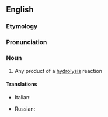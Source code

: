 ==English==

===Etymology===
{{suffix|en|hydrolyse|ate}}

===Pronunciation===
{{rfp|en}}

===Noun===
{{en-noun}}

# {{lb|en|chemistry}} Any product of a [[hydrolysis]] reaction

====Translations====
{{trans-top|any product of a hydrolysis reaction}}
* Italian: {{t+|it|idrolizzato|m}}
{{trans-mid}}
* Russian: {{t+|ru|гидролизат|m|sc=Cyrl}}
{{trans-bottom}}